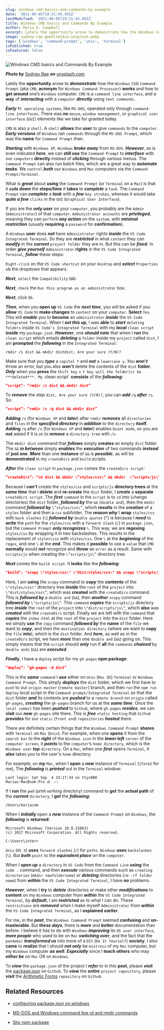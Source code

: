 ```yaml
---
slug: windows-cmd-basics-and-commands-by-example
date: '2021-09-05T19:31:45.455Z'
lastModified: '2021-09-05T19:31:45.455Z'
title: Windows CMD basics and Commands By Example
author: Maria D. Campbell
excerpt: Lately the opportunity arose to demonstrate how the Windows Command Prompt (aka CMD, acronym for Windows Command Processor) works and how to get around one’s Windows computer.
image: sydney-rae-gem5lzdj4iw-unsplash.webp
tags: ['windows', 'command-prompt', 'unix', 'terminal']
isPublished: true
isFeatured: false
---
```


![Windows CMD basics and Commands By Example](sydney-rae-gem5lzdj4iw-unsplash.webp)

***Photo by*** [Sydney Rae](https://unsplash.com/@srz) ***on*** [unsplash.com](https://unsplash.com/photos/geM5lzDj4Iw)


Lately the **opportunity** arose to **_demonstrate_** how the `Windows` (`10`)
`Command Prompt` (aka `CMD`, **acronym** for `Windows Command Processor`)
**works** and how to **get around** one’s `Windows` computer. `CMD` is a
`command line interface`, and a **way** of **_interacting_** with a `computer`
**_directly_** using `text commands`.

**_Early_** `PC operating systems`, like `MS-DOS`, operated only through
`command-line interfaces`. There was **_no_** `mouse`, `window management`, or
`graphical user interface` (`GUI`) elements like we take for granted today.

`CMD` is also a `shell`. A `shell` **_allows_** the **user** to give `commands` to the `computer`. **_Early versions_** of `Windows` ran `commands` through the `MS-DOS Prompt`, which was the **name** for `Command Prompt` then.

**_Starting_** with `Windows XP`, `Windows` **_broke away_** from `MS-DOS`.
**_However_**, as is even indicated **_here_**, we can **still use** the
`Command Prompt` to **_interface_** with our `computers` **directly** instead of **_clicking_** through various menus. The `Command Prompt` can also run batch files, which are a great way to **_automate tasks_**. We `control` **_both_** our `Windows` and `Mac` computers via the `Command Prompt/Terminal`.

What is **_great_** about **using** the `Command Prompt` (or `Terminal` on a
`Mac`) is that it **_cuts down_** the **steps/time** it **takes** to
**_complete_** a `task`. The `Command Prompt` can **_complete_** a **_task_**
with a **_few_** `key strokes`, whereas it would take **_quite a few_** `clicks` in the `GUI` (`Graphical User Interface`).

If you are the **_only user_** on your `computer`, you probably are the `Admin` (`Administrator`) of that `computer`. `Administrator accounts` are
**_privileged_**, meaning they can `perform` **_any action_** on the `system`,
with **_minimal restriction_** (usually **requiring** a `password` for
**confirmation**).

A `Windows` **user** does **_not_** have `Administrator` rights **_inside_** the `VS Code Integrated Terminal`. So they are **_restricted_** in what `content` they can **_modify_** in the **_current_** `project folder` they are in. But this can be **_fixed_**. In order **_give yourself_** `Administrator` **rights** in the `VS Code Integrated Terminal`, **_follow_** these steps:

`Right-click` on the `VS Code shortcut` on your `desktop` and **_select_**
`Properties` ub the dropdown that appears.

**_Next_**, `select` the `Compatibility` tab.

**_Next_**, `check` the `Run this program as an administrator` box.

**_Next_**, click `Ok`.

**_Then_**, when you **open up** `VS Code` the **_next time_**, you will be
asked if you **allow** `VS Code` to **make changes** to `content` on your
`computer`. **Select** `Yes`. This will **_enable_** you to **become** an
`administrator` **_inside_** the `VS Code Integrated Terminal`. When I **_set
this up_**, I was **able** to **_start_** `deleting folders` inside
`VS Code’s Integrated Terminal` with my **_local_** `clean script` **inside** my `package.json`. **_However_**, one **_should note_** that when I **run** the `clean script` which entails **_deleting_** a `folder` inside my `project`
called `dist`, I am **prompted** the **_following_** in the
`Integrated Terminal`:

```shell
rmdir /s dist && mkdir distdist, Are your sure (Y/N)?
```

Make sure that you **_type_** a `capital Y` and **_not_** a `lowercase y`. You
**_won’t_** throw an error, but you also **_won’t_** delete the contents of the `dist` **folder**. **_Only_** when you **press** the `Shift key` +
`Y key will the folder(s) be ***deleted***. My `clean script` **consists** of
the **_following_**:

```json
“script”: “rmdir /s dist && mkdir dist”
```

To **_remove_** the step `dist, Are your sure (Y/N)?`, you can **_add_** `/q`
**_after_** `/s`. So:

```json
“script”: “rmdir /s /q dist && mkdir dist”
```

**_Adding_** `/s` (for `Windows XP` and **_later_**) after `rmdir` **_removes_** all `directories` and `files` in the **_specified directory_** in **_addition_** to the `directory` **itself**. **_Adding_** `/q` after `/s` (for `Windows XP` and **_later_**) enables `Quiet mode`, so you are **_not_** asked if it is `ok` to **_remove_** a `directory tree` with `/s`.

The `mkdir dist` command that **_follows_** simply **creates** an empty `dist`
folder. The `&&` **_in between_** simply **enables** the **_execution_** of two commands **_instead_** of **just one**. **_More_** than one **instance** of `&&` is **_possible_**, as will be **demonstrated** in my `createDirs` and `build` scripts.

**_After_** the `clean script` in `package.json` comes the `createDirs script`:

```json
“createDirs”: “cd dist && mkdir \”styles/css\” && mkdir  \”scripts/js\””
```

Because I **_can’t_** create the `styles/css` and `scripts/js` **directory
trees** at the **_same time_** that I **delete** and **re-create** the `dist`
folder, I **_create_** a **separate** `createDirs script`. The **_first_**
`command` in the `script` is to `cd` into (`c`hange `d`irectories) the `dist`
folder, **_followed by_** the `&&` (`double and`), then the `mkdir` command
**_followed by_** `\”styles/css\”`, which **results** in the **_creation_** of a `styles` folder and then a `css` subfolder. The **_reason why_** I **wrap** `styles/css` with `back slashes` (`\`) **_followed by_** `double quotes` (`“`) is because I **_need_** to **write** the `path` for the `styles/css` with a `forward slash` (`/`) in `package.json`, but the `Command Prompt` **_only recognizes_** `\`. This way, we are **regexing** `styles/css` by wrapping it in two backslashes. This results in the replacement of `styles\css` with `styles/css`. One `\` at the **_beginning_** of the `regex`, and one `\` at the **_end_**. This makes it **possible** to use a `value` that `CMD` **normally** would **_not_** recognize and **_throw_** an `error` as a result. Same with `scripts/js` when creating the `\”scripts/js\”` directory tree.

**_Next_** comes the `build script`. It **looks** like the **_following_**:

```json
"build": "xcopy \"styles/css\" \"dist/styles/css\" && xcopy \"scripts/js\" \"dist/scripts/js\" && copy index.html dist"
```

Here, I am **using** the `xcopy` command to **_copy_** the **contents** of the
`\"styles/css\"` directory tree **inside** the `root` of the `project` into
`\"dist/styles/css\”`, which was **created** with the `createDirs` command. This is **_followed by_** a `double and` (`&&`), then **_another_** `xcopy` command **_followed by_** `\"scripts/js\”`. This `command` **_copies_** the `scripts/js` directory tree **_inside_** the `root` of the `project` into
`\"dist/scripts/js\”`, which **also** was **_created_** with the `createDirs`
script. Finally we are left with the `command` that **_copies_** the
`index.html` at the `root` of the `project` into the `dist` folder. Here we
simply **use** the `copy` command **_followed by_** the **name** of the `file`
we want to **_copy_**, and then the `destination directory` (where we want to
**copy** the `file` **_into_**), which is the `dist` folder. And **_here_**, as well as in the `createDirs` script, we have **_more_** than one `double and` (`&&`) going on. This simply means that the `script` should **_only_** run if **all** the `commands` **_chained_** by `double ands` (`&&`) are **_executed_**.

**_Finally_**, I have a `deploy` script for my `gh-pages` **npm package**:

```json
“deploy”: “gh-pages -d dist”
```

This is the **_same_** `command` I **use** either on `Unix` (`Mac OS`)
`Terminal` or `Windows Command Prompt`. This simply **_deploys_** the `dist`
folder, which we first have to `push` to our `origin master` (`remote master`)
branch, and then `run` the `npm run deploy` local script in the
`Command prompt/Integrated Terminal` so that the `dist` folder **_and_** its
contents are **_pushed_** to a `remote branch` on `origin` called `gh-pages`,
**_creating_** the `gh-pages` branch for us at the **_same time_**. Once the
`local commit` has been **_pushed_** to `Github`, where `gh-pages`
**_resides_**, we can **visit** our **_new_** `gh-pages` site there. This is
**_free_** `static hosting` that `Github` **_provides_** for our `static`
(`front end`) `repositories` **_hosted_** there.

There are definitely certain things that the `Windows Command Prompt` **shares** with `Terminal` on `Mac` (`Unix`). For example, when one **_opens_** it from the `search bar` to the **_right_** of the `Windows icon` in the **_lower left_** `corner` of the `computer screen`, it **_points_** to the `computer`’s `home directory`, which is the `Windows user` **_top_** `directory`. On a `Mac`, when one **_first_** opens `Terminal`, it **_also_** takes you to the user's `home` directory.

For example, on **_my_** `Mac`, when I **open** a **_new_** instance of
`Terminal` (`iTerm2` for me), The **_following_** is **_printed_** out in the
`Terminal` window:

```shell
Last login: Sat Sep  4 23:17:34 on ttys000
Marias-MacBook-Pro ॐ  ~:
```

If I **run** the `pwd` (`p`rint `w`orking `d`irectory) command to **_get_** the **actual path** of the **_current_** `directory`, I **get** the **_following_**:

```shell
/Users/mariacam
```

When I **_initially_** open a **_new_** instance of the `Command Prompt` on
`Windows`, the **_following_** is **returned**:

```shell
Microsoft Windows [Version 10.0.15063]
(c) 2017 Microsoft Corporation. All Rights reserved.

C:\Users\inter>
```

`Unix` (`OS X`) **uses** `forward slashes` (`/`) for `paths`. `Windows` **uses** `backslashes` (`\`). But **_both_** `point` to the **_equivalent place_** on the `computer`.

When I **_open up_** a `directory` in `VS Code` from the `Command Line`
**using** the `code .` command, and then **_execute_** various commands such as `creating directories` (`mkdir newfoldername`) or **_deleting_** directories (`rm -rf folder name`) from **_within_** the `VS Code Integrated Terminal`, I have **_no_** problems.

**_However_**, when I **try** to **_delete_** directories or make other
**_modifications_** to **content** on my `Windows` computer from **_within_**
the `VS Code Integrated Terminal`, by **_default_**, I am **restricted** as to
what I can do. These `restrictions` are **_removed_** when I make myself
`Administrator` from **_within_** the `VS Code Integrated Terminal`, as I
**explained** **_earlier_**.

For me, in the **_past_**, the `Windows Command Prompt` seemed **confusing** and **un-masterable**. But **_these days_**, there is **_more_** and **_better_** documentation than before. I believe it has to do with `Windows` **_improving_** its `OS user interface`, **_more people_** who used to be on `Mac` **_switching over_**, and the fact that the `pandemic` **_transformed us_** into more of a `DIY` (`Do It Yourself`) **society**. I also **came** to **_realize_** that I should **_not only_** be `mistress` of my `Mac` computer, but my `Windows` computer **_as well_**. **_Especially_** since I **teach others** who may **_either be_** on `Mac` OR on `Windows`.

To **_view_** the `package.json` of the project I **_refer_** to in this
**post**, please **_visit_** the [package.json](https://github.com/mariadorothea/arithmetic-forms/blob/master/package.json)
on `Github`. To **view** the **_entire_** `project repository`, please
**_visit_** the [Arithmetic Forms](https://github.com/mariadorothea/arithmetic-forms) `repository` on `Github`.

## Related Resources

-   [configuring package.json on windows](https://stackoverflow.com/questions/50696920/configuring-package-json-on-windows?utm_source=pocket_mylist)

-   [MS-DOS and Windows command line rd and rmdir commands](https://www.computerhope.com/rmdirhlp.htm)

-   [Shx npm package](https://github.com/shelljs/shx)

